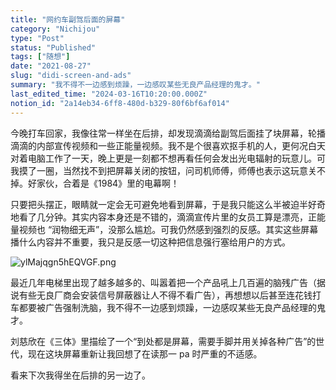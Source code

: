 ```yaml
---
title: "网约车副驾后面的屏幕"
category: "Nichijou"
type: "Post"
status: "Published"
tags: ["随想"]
date: "2021-08-27"
slug: "didi-screen-and-ads"
summary: "我不得不一边感到烦躁，一边感叹某些无良产品经理的鬼才。"
last_edited_time: "2024-03-16T10:20:00.000Z"
notion_id: "2a14eb34-6ff8-480d-b329-80f6bf6af014"
---
```



今晚打车回家，我像往常一样坐在后排，却发现滴滴给副驾后面挂了块屏幕，轮播滴滴的内部宣传视频和一些正能量视频。我不是个很喜欢抠手机的人，更何况白天对着电脑工作了一天，晚上更是一刻都不想再看任何会发出光电辐射的玩意儿。可我摸了一圈，当然找不到把屏幕关闭的按钮，问司机师傅，师傅也表示这玩意关不掉。好家伙，合着是《1984》里的电幕啊！


只要把头摆正，眼睛就一定会无可避免地看到屏幕，于是我只能这么半被迫半好奇地看了几分钟。其实内容本身还是不错的，滴滴宣传片里的女员工算是漂亮，正能量视频也 “润物细无声”，没那么尴尬。可我仍然感到强烈的反感。其实这些屏幕播什么内容并不重要，我只是反感一切这种把信息强行塞给用户的方式。


![ylMajqgn5hEQVGF.png](https://cdn.sa.net/2024/03/16/ylMajqgn5hEQVGF.png)


最近几年电梯里出现了越多越多的、叫嚣着把一个产品吼上几百遍的脑残广告（据说有些无良厂商会安装信号屏蔽器让人不得不看广告），再想想以后甚至连花钱打车都要被广告强制洗脑，我不得不一边感到烦躁，一边感叹某些无良产品经理的鬼才。


刘慈欣在《三体》里描绘了一个“到处都是屏幕，需要手脚并用关掉各种广告”的世代，现在这块屏幕重新让我回想了在读那一 pa 时严重的不适感。


看来下次我得坐在后排的另一边了。

